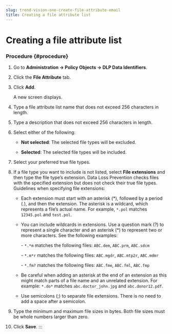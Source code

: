 ```yaml
---
slug: trend-vision-one-create-file-attribute-email
title: Creating a file attribute list
---
```

# Creating a file attribute list

### Procedure {#procedure}

1.  Go to **Administration → Policy Objects → DLP Data Identifiers**.

2.  Click the **File Attribute** tab.

3.  Click **Add**.

    A new screen displays.

4.  Type a file attribute list name that does not exceed 256 characters in length.

5.  Type a description that does not exceed 256 characters in length.

6.  Select either of the following:

    - **Not selected**: The selected file types will be excluded.

    - **Selected**: The selected file types will be included.

7.  Select your preferred true file types.

8.  If a file type you want to include is not listed, select **File extensions** and then type the file type’s extension. Data Loss Prevention checks files with the specified extension but does not check their true file types. Guidelines when specifying file extensions:

    - Each extension must start with an asterisk (\*), followed by a period (.), and then the extension. The asterisk is a wildcard, which represents a file’s actual name. For example, `*.pol` matches `12345.pol` and `test.pol`.

    - You can include wildcards in extensions. Use a question mark (?) to represent a single character and an asterisk (\*) to represent two or more characters. See the following examples:

      \- `*.*m` matches the following files: `ABC.dem`, `ABC.prm`, `ABC.sdcm`

      \- `*.m*r` matches the following files: `ABC.mgdr`, `ABC.mtp2r`, `ABC.mdmr`

      \- `*.fm?` matches the following files: `ABC.fme`, `ABC.fml`, `ABC.fmp`

    - Be careful when adding an asterisk at the end of an extension as this might match parts of a file name and an unrelated extension. For example: `*.do*` matches `abc.doctor_john.jpg` and `abc.donor12.pdf`.

    - Use semicolons (;) to separate file extensions. There is no need to add a space after a semicolon.

9.  Type the minimum and maximum file sizes in bytes. Both file sizes must be whole numbers larger than zero.

10. Click **Save**.
:::
